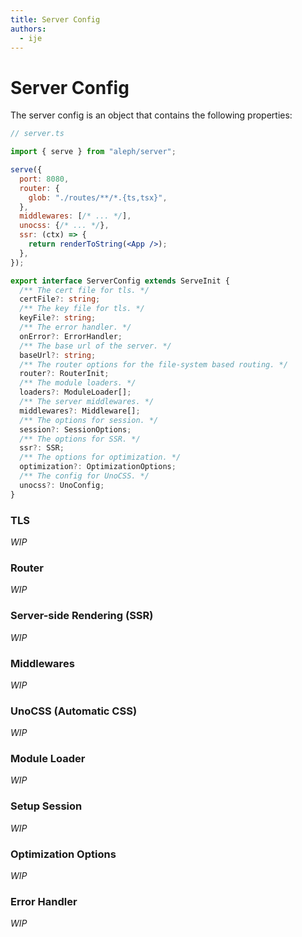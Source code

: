 ```yaml
---
title: Server Config
authors:
  - ije
---
```



# Server Config

The server config is an object that contains the following properties:

```jsx
// server.ts

import { serve } from "aleph/server";

serve({
  port: 8080,
  router: {
    glob: "./routes/**/*.{ts,tsx}",
  },
  middlewares: [/* ... */],
  unocss: {/* ... */},
  ssr: (ctx) => {
    return renderToString(<App />);
  },
});
```

<Border color="#d63369">

```ts
export interface ServerConfig extends ServeInit {
  /** The cert file for tls. */
  certFile?: string;
  /** The key file for tls. */
  keyFile?: string;
  /** The error handler. */
  onError?: ErrorHandler;
  /** The base url of the server. */
  baseUrl?: string;
  /** The router options for the file-system based routing. */
  router?: RouterInit;
  /** The module loaders. */
  loaders?: ModuleLoader[];
  /** The server middlewares. */
  middlewares?: Middleware[];
  /** The options for session. */
  session?: SessionOptions;
  /** The options for SSR. */
  ssr?: SSR;
  /** The options for optimization. */
  optimization?: OptimizationOptions;
  /** The config for UnoCSS. */
  unocss?: UnoConfig;
}
```

</Border>

### TLS

_WIP_

### Router

_WIP_

### Server-side Rendering (SSR)

_WIP_

### Middlewares

_WIP_

### UnoCSS (Automatic CSS)

_WIP_

### Module Loader

_WIP_

### Setup Session

_WIP_

### Optimization Options

_WIP_

### Error Handler

_WIP_
